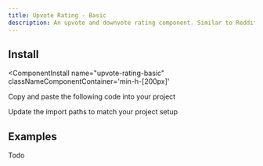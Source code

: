 ```yaml
---
title: Upvote Rating - Basic
description: An upvote and downvote rating component. Similar to Reddit's upvote and downvote.
---
```



<ComponentPreview 
  name="upvote-rating-basic-ex-01"     
  classNameComponentContainer='min-h-[200px]' 
/>


## Install
<ComponentInstall
  name="upvote-rating-basic"     
  classNameComponentContainer='min-h-[200px]' 
>
<CLIInstall  name="upvote-rating-basic"   />

<ManualInstall>

<Steps>

<Step>

Copy and paste the following code into your project

</Step>

<ComponentSource name="upvote-rating-basic"/>

<Step>

Update the import paths to match your project setup

</Step>

</Steps>


</ManualInstall>


</ComponentInstall>


## Examples

Todo
